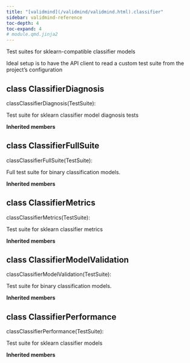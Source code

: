 ```yaml
---
title: "[validmind](/validmind/validmind.html).classifier"
sidebar: validmind-reference
toc-depth: 4
toc-expand: 4
# module.qmd.jinja2
---
```


<!-- docstring.jinja2 -->

Test suites for sklearn-compatible classifier models

Ideal setup is to have the API client to read a custom test suite from the project's configuration

<!-- class.qmd.jinja2 -->

## [class]{.muted} ClassifierDiagnosis

<!-- signatures.jinja2 -->

::: {.signature}

<span class="kw">class</span><span class="name">ClassifierDiagnosis</span>(<span class="base">TestSuite</span>):

:::

<!-- docstring.jinja2 -->

Test suite for sklearn classifier model diagnosis tests

**Inherited members**

<!-- class.qmd.jinja2 -->

## [class]{.muted} ClassifierFullSuite

<!-- signatures.jinja2 -->

::: {.signature}

<span class="kw">class</span><span class="name">ClassifierFullSuite</span>(<span class="base">TestSuite</span>):

:::

<!-- docstring.jinja2 -->

Full test suite for binary classification models.

**Inherited members**

<!-- class.qmd.jinja2 -->

## [class]{.muted} ClassifierMetrics

<!-- signatures.jinja2 -->

::: {.signature}

<span class="kw">class</span><span class="name">ClassifierMetrics</span>(<span class="base">TestSuite</span>):

:::

<!-- docstring.jinja2 -->

Test suite for sklearn classifier metrics

**Inherited members**

<!-- class.qmd.jinja2 -->

## [class]{.muted} ClassifierModelValidation

<!-- signatures.jinja2 -->

::: {.signature}

<span class="kw">class</span><span class="name">ClassifierModelValidation</span>(<span class="base">TestSuite</span>):

:::

<!-- docstring.jinja2 -->

Test suite for binary classification models.

**Inherited members**

<!-- class.qmd.jinja2 -->

## [class]{.muted} ClassifierPerformance

<!-- signatures.jinja2 -->

::: {.signature}

<span class="kw">class</span><span class="name">ClassifierPerformance</span>(<span class="base">TestSuite</span>):

:::

<!-- docstring.jinja2 -->

Test suite for sklearn classifier models

**Inherited members**
